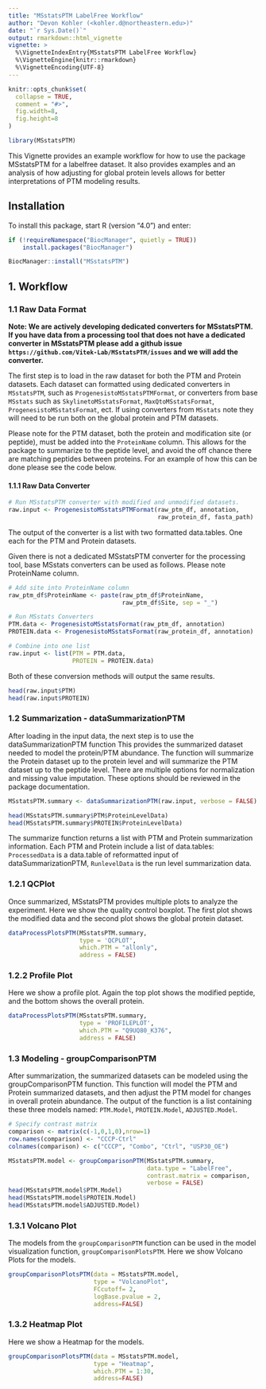 ```yaml
---
title: "MSstatsPTM LabelFree Workflow"
author: "Devon Kohler (<kohler.d@northeastern.edu>)"
date: "`r Sys.Date()`"
output: rmarkdown::html_vignette
vignette: >
  %\VignetteIndexEntry{MSstatsPTM LabelFree Workflow}
  %\VignetteEngine{knitr::rmarkdown}
  %\VignetteEncoding{UTF-8}
---
```


```r
knitr::opts_chunk$set(
  collapse = TRUE,
  comment = "#>",
  fig.width=8, 
  fig.height=8
)
```

```r
library(MSstatsPTM)
```

This Vignette provides an example workflow for how to use the package 
MSstatsPTM for a labelfree dataset. It also provides examples and an 
analysis of how adjusting for global protein levels allows for better 
interpretations of PTM modeling results.

## Installation

To install this package, start R (version "4.0") and enter:

``` r
if (!requireNamespace("BiocManager", quietly = TRUE))
    install.packages("BiocManager")

BiocManager::install("MSstatsPTM")
```

## 1. Workflow

### 1.1 Raw Data Format

**Note: We are actively developing dedicated converters for MSstatsPTM. If you 
have data from a processing tool that does not have a dedicated converter in 
MSstatsPTM please add a github issue 
`https://github.com/Vitek-Lab/MSstatsPTM/issues` and we will add the 
converter.**

The first step is to load in the raw dataset for both the PTM and Protein 
datasets. Each dataset can formatted using dedicated converters in `MSstatsPTM`,
such as `ProgenesistoMSstatsPTMFormat`, or converters from base `MSstats` such
as `SkylinetoMSstatsFormat`, `MaxQtoMSstatsFormat`, `ProgenesistoMSstatsFormat`, 
ect. If using converters from `MSstats` note they will need to be run both on 
the global protein and PTM datasets.

Please note for the PTM dataset, both the protein and modification site (or 
peptide), must be added into the `ProteinName` column. This allows for the 
package to summarize to the peptide level, and avoid the off chance there are 
matching peptides between proteins. For an example of how this can be done 
please see the code below.

#### 1.1.1 Raw Data Converter

```r

# Run MSstatsPTM converter with modified and unmodified datasets.
raw.input <- ProgenesistoMSstatsPTMFormat(raw_ptm_df, annotation, 
                                          raw_protein_df, fasta_path)
```

The output of the converter is a list with two formatted data.tables. One each 
for the PTM and Protein datasets.

Given there is not a dedicated MSstatsPTM converter for the processing tool, 
base MSstats converters can be used as follows. Please note ProteinName column.

```r
# Add site into ProteinName column
raw_ptm_df$ProteinName <- paste(raw_ptm_df$ProteinName,
                                raw_ptm_df$Site, sep = "_")

# Run MSstats Converters
PTM.data <- ProgenesistoMSstatsFormat(raw_ptm_df, annotation)
PROTEIN.data <- ProgenesistoMSstatsFormat(raw_protein_df, annotation)

# Combine into one list
raw.input <- list(PTM = PTM.data,
                  PROTEIN = PROTEIN.data)
```

Both of these conversion methods will output the same results.

``` r
head(raw.input$PTM)
head(raw.input$PROTEIN)
```

### 1.2 Summarization - dataSummarizationPTM

After loading in the input data, the next step is to use the 
dataSummarizationPTM function This provides the summarized dataset needed to 
model the protein/PTM abundance. The function will summarize the 
Protein dataset up to the protein level and will summarize the PTM dataset up to
the peptide level. There are multiple options for normalization and missing 
value imputation. These options should be reviewed in the package documentation.

```r

MSstatsPTM.summary <- dataSummarizationPTM(raw.input, verbose = FALSE)

head(MSstatsPTM.summary$PTM$ProteinLevelData)
head(MSstatsPTM.summary$PROTEIN$ProteinLevelData)
```

The summarize function returns a list with PTM and Protein summarization 
information. Each PTM and Protein include a list of data.tables: `ProcessedData`
is a data.table of reformatted input of dataSummarizationPTM, `RunlevelData` is 
the run level summarization data.

### 1.2.1 QCPlot

Once summarized, MSstatsPTM provides multiple plots to analyze the experiment. 
Here we show the quality control boxplot. The first plot shows the modified data
and the second plot shows the global protein dataset.

```r
dataProcessPlotsPTM(MSstatsPTM.summary,
                    type = 'QCPLOT',
                    which.PTM = "allonly",
                    address = FALSE)
```

### 1.2.2 Profile Plot

Here we show a profile plot. Again the top plot shows the modified peptide, and 
the bottom shows the overall protein.

```r
dataProcessPlotsPTM(MSstatsPTM.summary,
                    type = 'PROFILEPLOT',
                    which.PTM = "Q9UQ80_K376",
                    address = FALSE)
```

### 1.3 Modeling - groupComparisonPTM

After summarization, the summarized datasets can be modeled using the 
groupComparisonPTM function. This function will model the PTM and Protein 
summarized datasets, and then adjust the PTM model for changes in overall 
protein abundance. The output of the function is a list containing these three 
models named: `PTM.Model`, `PROTEIN.Model`, `ADJUSTED.Model`.

```r

# Specify contrast matrix
comparison <- matrix(c(-1,0,1,0),nrow=1)
row.names(comparison) <- "CCCP-Ctrl"
colnames(comparison) <- c("CCCP", "Combo", "Ctrl", "USP30_OE")

MSstatsPTM.model <- groupComparisonPTM(MSstatsPTM.summary, 
                                       data.type = "LabelFree",
                                       contrast.matrix = comparison,
                                       verbose = FALSE)
head(MSstatsPTM.model$PTM.Model)
head(MSstatsPTM.model$PROTEIN.Model)
head(MSstatsPTM.model$ADJUSTED.Model)
```

### 1.3.1 Volcano Plot

The models from the `groupComparisonPTM` function can be used in the model 
visualization function, `groupComparisonPlotsPTM`. Here we show Volcano Plots 
for the models.

``` r
groupComparisonPlotsPTM(data = MSstatsPTM.model,
                        type = "VolcanoPlot",
                        FCcutoff= 2,
                        logBase.pvalue = 2,
                        address=FALSE)
```


### 1.3.2 Heatmap Plot

Here we show a Heatmap for the models.

``` r
groupComparisonPlotsPTM(data = MSstatsPTM.model,
                        type = "Heatmap",
                        which.PTM = 1:30,
                        address=FALSE)
```

